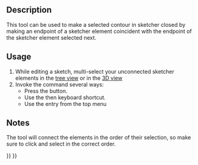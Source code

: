 <languages/>

{{Docnav
|
|
|[[Sketcher_Workbench|Sketcher]]
|IconL=
|IconR=
|IconC=Workbench_Sketcher.svg
}}

{{VeryImportantMessage|This tool is obsolete, it is not available in {{VersionPlus|0.21}}. Use [[Sketcher_ValidateSketch|Sketcher ValidateSketch]] instead.}}

<div class="mw-translate-fuzzy">
{{GuiCommand/es
|Name=Sketcher CloseShape
|Name/es=Sketcher CloseShape
|MenuLocation=Sketch → Sketcher tools → Close Shape
|Workbenches=[[Sketcher Workbench/es|Sketcher]]
|Shortcut=Shift+Ctrl+S
|Version=0.15
}}
</div>

==Description==

This tool can be used to make a selected contour in sketcher closed by making an endpoint of a sketcher element coincident with the endpoint of the sketcher element selected next.

==Usage==

# While editing a sketch, multi-select your unconnected sketcher elements in the [[Tree_view|tree view]] or in the [[3D_view|3D view]]
# Invoke the command several ways: 
#* Press the {{Button|[[File:Sketcher_CloseShape.svg|16px]] [[Sketcher_CloseShape|Close shape]]}} button.
#* Use the {{KEY|Z}} then {{KEY|W}} keyboard shortcut.
#* Use the {{MenuCommand|Sketch → Sketcher tools → [[File:Sketcher_CloseShape.svg|16px]] Close shape}} entry from the top menu

==Notes==

The tool will connect the elements in the order of their selection, so make sure to click and select in the correct order.


{{Docnav
|
|
|[[Sketcher_Workbench|Sketcher]]
|IconL=
|IconR=
|IconC=Workbench_Sketcher.svg
}}

{{Sketcher_Tools_navi{{#translation:}}}}
{{Userdocnavi{{#translation:}}}}